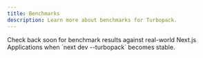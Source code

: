 ```yaml
---
title: Benchmarks
description: Learn more about benchmarks for Turbopack.
---
```



<Callout type="info">
  Check back soon for benchmark results against real-world Next.js Applications
  when `next dev --turbopack` becomes stable.
</Callout>
